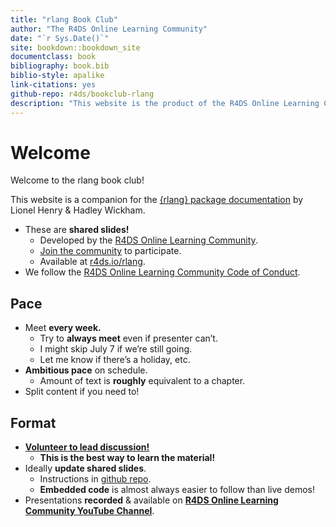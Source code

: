 ```yaml
--- 
title: "rlang Book Club"
author: "The R4DS Online Learning Community"
date: "`r Sys.Date()`"
site: bookdown::bookdown_site
documentclass: book
bibliography: book.bib
biblio-style: apalike
link-citations: yes
github-repo: r4ds/bookclub-rlang
description: "This website is the product of the R4DS Online Learning Community's rlang Book Club."
---
```


# Welcome {-}

Welcome to the rlang book club! 

This website is a companion for the [{rlang} package documentation](https://rlang.r-lib.org/) by Lionel Henry & Hadley Wickham.

-   These are **shared slides!**
    -   Developed by the [R4DS Online Learning Community](https://rfordatasci.com).
    -   [Join the community](https://r4ds.io/join) to participate.
    -   Available at [r4ds.io/rlang](https://r4ds.io/rlang).
-   We follow the [R4DS Online Learning Community Code of Conduct](https://r4ds.io/conduct).

## Pace {-}

-   Meet **every week.**
    -   Try to **always meet** even if presenter can't.
    -   I might skip July 7 if we're still going.
    -   Let me know if there's a holiday, etc.
-   **Ambitious pace** on schedule.
    -   Amount of text is **roughly** equivalent to a chapter.
-   Split content if you need to!

## Format {-}

-   [**Volunteer to lead discussion!**](https://docs.google.com/spreadsheets/d/1Rw6TXuC0xP43JpzjCpYS70do04OEyaj6XjyKiOkXy90/edit?usp=sharing)
    -   **This is the best way to learn the material!**
-   Ideally **update shared slides**.
    -   Instructions in [github repo](https://github.com/r4ds/bookclub-rlang).
    -   **Embedded code** is almost always easier to follow than live demos!
-   Presentations **recorded** & available on [**R4DS Online Learning Community YouTube Channel**](https://r4ds.io/youtube).
